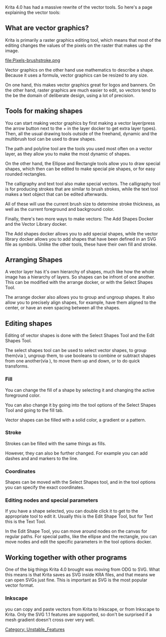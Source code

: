 Krita 4.0 has had a massive rewrite of the vector tools. So here's a page explaining the vector tools:

== What are vector graphics? ==
Krita is primarily a raster graphics editing tool, which means that most of the editing changes the values of the pixels on the raster that makes up the image.

[[file:Pixels-brushstroke.png]]

Vector graphics on the other hand use mathematics to describe a shape. Because it uses a formula, vector graphics can be resized to any size.

On one hand, this makes vector graphics great for logos and banners. On the other hand, raster graphics are much easier to edit, so vectors tend to the be the domain of deliberate design, using a lot of precision.

== Tools for making shapes ==

You can start making vector graphics by first making a vector layer(press the arrow button next to the + in the layer docker to get extra layer types). Then, all the usual drawing tools outside of the freehand, dynamic and the multibrush tool can be used to draw shapes.

The path and polyline tool are the tools you used most often on a vector layer, as they allow you to make the most dynamic of shapes.

On the other hand, the Ellipse and Rectangle tools allow you to draw special shapes, which then can be edited to make special pie shapes, or for easy rounded rectangles.

The calligraphy and text tool also make special vectors. The calligraphy tool is for producing strokes that are similar to brush strokes, while the text tool makes a text object that can be edited afterwards.

All of these will use the current brush size to determine stroke thickness, as well as the current foreground and background color.

Finally, there's two more ways to make vectors: The Add Shapes Docker and the Vector Library docker.

The Add shapes docker allows you to add special shapes, while the vector library docker allows you to add shapes that have been defined in an SVG file as symbols. Unlike the other tools, these have their own fill and stroke.

== Arranging Shapes ==
A vector layer has it's own hierarchy of shapes, much like how the whole image has a hierarchy of layers. So shapes can be infront of one another. This can be modified with the arrange docker, or with the Select Shapes Tool.

The arrange docker also allows you to group and ungroup shapes. It also allow you to precisely align shapes, for example, have them aligned to the center, or have an even spacing between all the shapes.

== Editing shapes ==

Editing of vector shapes is done with the Select Shapes Tool and the Edit Shapes Tool.

The select shapes tool can be used to select vector shapes, to group them(via {{MouseButton|right}}), ungroup them, to use booleans to combine or subtract shapes from one another(via {{MouseButton|right}}), to move them up and down, or to do quick transforms.

=== Fill ===
You can change the fill of a shape by selecting it and changing the active foreground color.

You can also change it by going into the tool options of the Select Shapes Tool and going to the fill tab.

Vector shapes can be filled with a solid color, a gradient or a pattern.

=== Stroke ===

Strokes can be filled with the same things as fills.

However, they can also be further changed. For example you can add dashes and and markers to the line.

=== Coordinates ===

Shapes can be moved with the Select Shapes tool, and in the tool options you can specify the exact coordinates.

=== Editing nodes and special parameters ===
If you have a shape selected, you can double click it to get to the appropriate tool to edit it. Usually this is the Edit Shape Tool, but for Text this is the Text Tool.

In the Edit Shape Tool, you can move around nodes on the canvas for regular paths. For special paths, like the ellipse and the rectangle, you can move nodes and edit the specific parameters in the tool options docker.

== Working together with other programs ==
One of the big things Krita 4.0 brought was moving from ODG to SVG. What this means is that Krita saves as SVG inside KRA files, and that means we can open SVGs just fine. This is important as SVG is the most popular vector format.

=== Inkscape ===
you can copy and paste vectors from Krita to Inkscape, or from Inkscape to Krita. Only the SVG 1.1 features are supported, so don't be surprised if a mesh gradient doesn't cross over very well.

[[Category: Unstable_Features]]

